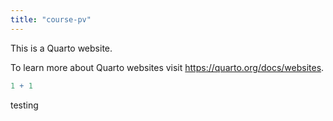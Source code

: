 ```yaml
---
title: "course-pv"
---
```


This is a Quarto website.

To learn more about Quarto websites visit <https://quarto.org/docs/websites>.

```r
1 + 1
```

testing